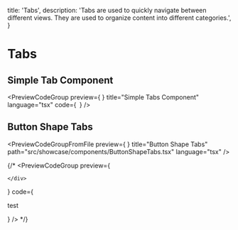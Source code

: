 
  title: 'Tabs',
  description:
    'Tabs are used to quickly navigate between different views. They are used to organize content into different categories.',
}

# Tabs

<div className="my-4"></div>

## Simple Tab Component

<PreviewCodeGroup
  preview={
    <SimpleTabs/>
  }
  title="Simple Tabs Component"
  language="tsx"
  code={`
`}
/>

## Button Shape Tabs
<PreviewCodeGroupFromFile
  preview={
    <ButtonShapeTabs/>
  }
  title="Button Shape Tabs"
  path="src/showcase/components/ButtonShapeTabs.tsx"
  language="tsx"
/>




{/* 
<PreviewCodeGroup
  preview={
     <div className="max-w-md w-full">

    </div>
  }
  code={
    <p>test</p>
}
/> */}

